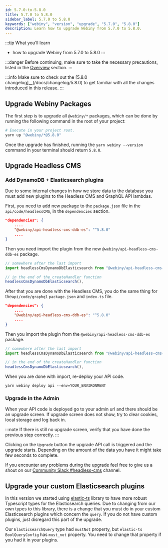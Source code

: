 ```yaml
---
id: 5.7.0-to-5.8.0
title: 5.7.0 to 5.8.0
sidebar_label: 5.7.0 to 5.8.0
keywords: ["webiny", "version", "upgrade", "5.7.0", "5.8.0"]
description: Learn how to upgrade Webiny from 5.7.0 to 5.8.0.
---
```


:::tip What you’ll learn
- how to upgrade Webiny from 5.7.0 to 5.8.0
:::

:::danger
Before continuing, make sure to take the necessary precautions, listed in the [Overview](/docs/how-to-guides/upgrade-webiny/overview#-precaution-measures) section.
:::

:::info
Make sure to check out the [5.8.0 changelog]__(/docs/changelog/5.8.0) to get familiar with all the changes  introduced in this release.
:::

## Upgrade Webiny Packages

The first step is to upgrade all `@webiny/*` packages, which can be done by running the following command in the root of your project:

```bash
# Execute in your project root.
yarn up "@webiny/*@5.8.0"
```

Once the upgrade has finished, running the `yarn webiny --version` command in your terminal should return `5.8.0`.

## Upgrade Headless CMS

### Add DynamoDB + Elasticsearch plugins

Due to some internal changes in how we store data to the database you must add new plugins to the Headless CMS and GraphQL API lambdas.

First, you need to add new package to the `package.json` file in the `api/code/headlessCMS`, in the `dependencies` section.

```json title="api/code/headlessCMS/package.json"
"dependencies": {
	....
	"@webiny/api-headless-cms-ddb-es": "^5.8.0"
	....
}
```

Then you need import the plugin from the new `@webiny/api-headless-cms-ddb-es` package.

```typescript title="api/code/headlessCMS/src/index.ts"
// somewhere after the last import
import headlessCmsDynamoDbElasticsearch from "@webiny/api-headless-cms-ddb-es";

// in the end of the createHandler function
headlessCmsDynamoDbElasticsearch(),
```

After that you are done with the Headless CMS, you do the same thing for the`api/code/graphql` `package.json` and `index.ts` file.
```json title="api/code/graphql/package.json"
"dependencies": {
	....
	"@webiny/api-headless-cms-ddb-es": "^5.8.0"
	....
}
```

Then you import the plugin from the `@webiny/api-headless-cms-ddb-es` package.

```typescript title="api/code/graphql/src/index.ts"
// somewhere after the last import
import headlessCmsDynamoDbElasticsearch from "@webiny/api-headless-cms-ddb-es";

// in the end of the createHandler function
headlessCmsDynamoDbElasticsearch(),
```

When you are done with import, re-deploy your API code.

```shell
yarn webiny deploy api --env=YOUR_ENVIRONMENT
```

### Upgrade in the Admin

When your API code is deployed go to your admin url and there should be an upgrade screen.
If upgrade screen does not show, try to clear cookies, local storage and log back in.

:::note
If there is still no upgrade screen, verify that you have done the previous step correctly.
:::

Clicking on the `Upgrade` button the upgrade API call is triggered and the upgrade starts.
Depending on the amount of the data you have it might take few seconds to complete.

If you encounter any problems during the upgrade feel free to give us a shout on our [Community Slack #headless-cms](https://webiny-community.slack.com/archives/C0147R8166P) channel.

## Upgrade your custom Elasticsearch plugins

In this version we started using [elastic-ts](https://github.com/jacobwgillespie/elastic-ts) library to have more robust Typescript types for the Elasticsearch queries.
Due to changing from our own types to this library, there is a change that you must do in your custom Elasticsearch plugins which concern the `query`.
If you do not have custom plugins, just disregard this part of the upgrade.

Our `ElasticsearchQuery` type had `mustNot` property, but `elastic-ts` `BoolQueryConfig` has `must_not` property. You need to change that property if you had it in your plugins.